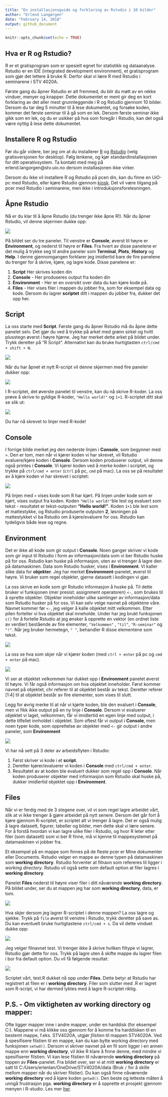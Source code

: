 ```yaml
---
title: "En installasjonsguide og forklaring av Rstudio i 10 bilder"
author: "Erlend Langørgen"
date: "February 14, 2018"
output: github_document
---
```


```r
knitr::opts_chunk$set(echo = TRUE)
```

## Hva er R og Rstudio?

R er et gratisprogram som er spesielt egnet for statistikk og dataanalyse. Rstudio er en IDE (integrated development environment), et gratisprogram  som gjør det lettere å bruke R. Derfor skal vi lære R med Rstudio i seminarene i STV 4020A.

Første gang du åpner Rstudio er alt fremmed, du blir du møtt av en rekke vinduer, menyer og knapper. Dette dokumentet er ment gir deg en kort forklaring av det aller mest grunnleggende i R og Rstudio gjennom 10 bilder. Dersom du tar deg 5 minutter til å lese dokumentet, og forsøke koden, kommer det første seminar til å gå som en lek. Dersom første seminar ikke gikk som en lek, og du er usikker på hva som foregår i Rstudio, kan det også være nyttig å lese dette dokumentet.

## Installere R og Rstudio

Før du går videre, ber jeg om at du installerer [R](https://cloud.r-project.org/) og [Rstudio](https://www.rstudio.com/products/rstudio/download/) (velg gratisversjonen for desktop). Følg lenkene, og kjør standardinstallasjonen for ditt operativsystem. Ta kontakt med meg på erlend.langorgen@stv.uio.no dersom installasjonen ikke virker. 

Dersom du ikke vil installere R og Rstudio på pcen din, kan du finne en UiO-pc med Rstudio, eller kjøre Rstudio gjennom [kiosk](https://kiosk.uio.no/RDWeb/Pages/en-US/login.aspx?ReturnUrl=/RDWeb/Pages/en-US/Default.aspx/kontor). 
Det vil være tilgang på pcer med Rstudio i seminarene, men ikke i introduksjonsforelesningen. 

##  Åpne Rstudio

Nå er du klar til å åpne Rstudio (du trenger ikke åpne R!). Når du åpner Rstudio, vil denne skjermen dukke opp: 

![](../bilder/Rstudio1.PNG)

På bildet ser du tre paneler. Til venstre er **Console**, øverst til høyre er **Environment**, og nederst til høyre er **Files**. Fra hvert av disse panelene er det mulig å trykke seg til andre paneler som **Terminal**, **Plots**, **History** og **Help**. I denne gjennomgangen forklarer jeg imidlertid bare de fire panelene du trenger for å skrive, kjøre, og lagre kode. Disse panelene er: 

1. **Script** Her skrives koden din 
2. **Console** - Her produseres output fra koden din
3. **Environment** - Her er en oversikt over data du kan kjøre kode på.
4. **Files** - Her vises filer i mappen du jobber fra, som for eksempel data og kode. Dersom du lagrer **scriptet** ditt i mappen du jobber fra, dukker det opp her.

## Script

La oss starte med **Script**. Første gang du åpner Rstudio må du åpne dette panelet selv. Det gjør du ved å trykke på arket med grønn sirkel og hvitt plusstegn øverst i høyre hjørne. Jeg har merket dette arket på bildet under. Trykk deretter på "R Script". Alternativt kan du bruke hurtigtasten `ctrl/cmd + shift + N`. 

![](../bilder/Rstudio2.PNG)

Når du har åpnet et nytt R-script vil denne skjermen med fire paneler dukker opp:

![](../bilder/Rstudio3.PNG)

I R-scriptet, det øverste panelet til venstre, kan du nå skrive R-koder. La oss prøve å skrive to gyldige R-koder, `"Hello world!"` og `1+1`. R-scriptet ditt skal se slik ut:

![](../bilder/Rstudio4.PNG)

Du har nå skrevet to linjer med R-kode!


## Console

I forrige bilde merket jeg den nederste linjen i **Console**, som begynner med `>`. Den er tom, men når vi kjører koden vi har skrevet, vil Rstudio evaluere/kjøre koden i **Console**. Dersom koden produserer output, vil denne også printes i **Console**. Vi kjører koden ved å merke koden i scriptet, og trykke på `ctrl/cmd + enter` (`ctrl` på pc, `cmd` på mac). La oss se på resultatet av å kjøre koden vi har skrevet i scriptet:

![](../bilder/Rstudio5.PNG)

På linjen med `>` vises kode som R har kjørt. På linjen under kode som er kjørt, vises output fra koden. Koden `"Hello world!"`ble lest og evaluert som tekst - resultatet er tekst-outputen **"Hello world!"**. Koden `1+1` ble lest som et mattestykke, og Rstudio produserte outputen **2**, løsningen på mattestykket vi ba Rstudio om å kjøre/evaluere for oss. Rstudio kan tydeligvis både lese og regne. 

## Environment

Det er ikke all kode som gir output i **Console**. Noen ganger skriver vi kode som gir input til Rstudio i form av informasjon/data som vi ber Rstudio huske på for oss. Rstudio kan huske på informasjon, uten av vi trenger å lagre den på datamaskinen. Data som Rstudio husker, vises i **Environment**. Vi kaller slike data for **objekter**. Jeg har merket **Environment**-panelet, øverst til høyre. Vi bruker som regel objekter, gjerne datasett i kodingen vi gjør.  

La oss skrive en kode som gir Rstudio informasjon å huske på. Til dette bruker vi funksjonen (mer presist: assignment operatoren) `<-`, som brukes til å oprette objekter. Objekter inneholder ulike samlinger av informasjon/data som Rstudio husker på for oss. Vi kan selv velge navnet på objektene våre. Navnet kommer før `<-`, jeg velger å kalle objektet mitt velkommen. Etter pilen forteller vi hva objektet skal inneholde. Under har jeg brukt funksjonen `c()` for å fortelle Rstudio at jeg ønsker å opprette en vektor (en ordnet liste av verdier) bestående av fire elementer, `"Velkommen"` , `"til"`, `"R-seminar"` og `"!"`. Når jeg bruker hermetegn, `" "`, behandler R disse elementene som tekst.

![](../bilder/Rstudio6.PNG)

La oss se hva som skjer når vi kjører koden (med `ctrl + enter` på pc og `cmd + enter` på mac).
 
![](../bilder/Rstudio7.PNG)

Vi ser at objektet velkommen har dukket opp i **Environment** panelet øverst til høyre. Vi får også informasjon om hva objektet inneholder. Først kommer navnet på objektet, chr referer til at objektet består av tekst. Deretter referer [1:4] til at objektet består av fire elementer, som vises til slutt. 

Legg for øvrig merke til at når vi kjørte koden, ble den evaluert i **Console**, men vi fikk ikke output på en ny linje i **Console**. Dersom vi evaluerer objektet vi laget, velkommen, får vi imidlertid en egen linje med output, i dette tilfellet innholdet i objektet. Som oftest får vi output i **Console**, men noen typer kode, som opprettelse av objekter med `<-` gir output i andre paneler, som **Environment**

![](../bilder/Rstudio8.PNG)


Vi har nå sett på 3 deler av arbeidsflyten i Rstudio:

1. Først skriver vi kode i et **script**.
2. Deretter kjører/evaluerer vi koden i **Console** med `ctrl/cmd + enter`.
3. Resultatet av at koden ble evaluert dukker som regel opp i **Console**. Når koden produserer objekter med informasjon som Rstudio skal huske på, dukker imidlertid objektet opp i **Environment**. 


## Files

Når vi er ferdig med de 3 stegene over, vil vi som regel lagre arbeidet vårt, slik at vi ikke trenger å gjøre arbeidet på nytt senere. Dersom det går fort å kjøre gjennom R-scriptet, er scriptet alt vi trenger å lagre. Det er også mulig å lagre datasett, figurer, tabeller og bilder, men dette skal vi lære senere. For å forstå hvordan vi kan lagre ulike filer i Rstudio, og hvor R leter etter filer (som datasett) som vi ber R finne, må vi kjenne til mappesystemet på datamaskinen vi jobber fra. 

Et eksempel på en mappe som finnes på de fleste pcer er Mine dokumenter eller Documents.  Rstudio velger en mappe av denne typen på datamaskinen som **working directory**. Rstudio forventer at filnavn som refereres til ligger i *working directory*. Rstudio vil også sette som default option at filer lagres i **working directory**.

Panelet **Files** nederst til høyre viser filer i ditt nåværende **working directory**. På bildet under, ser du at mappen jeg har som **working directory**, data, er tom. 

![](../bilder/Rstudio8.PNG)

Hva skjer dersom jeg lagrer R-scriptet i denne mappen? La oss lagre og sjekke. Trykk på `file` øverst til venstre i Rstudio, trykk deretter på save as. Du kan eventuelt bruke hurtigtastene `ctrl/cmd + s`. Da vil dette vinduet dukke opp: 

![](../bilder/Rstudio9.PNG)

Jeg velger filnavnet test. Vi trenger ikke å skrive hvilken filtype vi lagrer, Rstudio gjør dette for oss. Trykk på lagre uten å skifte mappe du lagrer filen i bor fra default option. Du vil få følgende resultat:

![](../bilder/Rstudio10.PNG)

Scriptet vårt, test.R dukket nå opp under **Files**. Dette betyr at Rstudio har registrert at filen er i **working directory**. Filer som slutter med .R er lagret som R-script, vi har dermed lyktes med å lagre R-scriptet riktig.

## P.S. - Om viktigheten av working directory og mapper:

Ofte ligger mapper inne i andre mapper, under en harddisk (for eksempel C:). Mappene vi må klikke oss gjennom for å komme fra harddisken til en bestemt mappe, f.eks. STV4020A, utgjør *filstien* til mappen STV4020A. Ved å spesifisere filstien til en mappe, kan du kan bytte working directory med funksjonen `setwd()`. Dersom vi skriver navnet på en fil som ligger i en annen mappe enn **working directory**, vil ikke R klare å finne denne, med mindre vi spesifiserer filstien. Vi kan lese filstien til nåværende **working directory** på toppen av **Files**-panelet. Fra bildet over, ser vi at mitt **working directory** er satt til C:/Users/erlenlan/OneDrive/STV4020A/data (Bruk `/` for å skille mellom mapper når du skriver filstier). Du kan også finne nåværende **working directory** ved å kjøre koden `getwd()`. Den beste og letteste måten å unngå frustrasjon pga. **working directory** er å opprette et prosjekt gjennom menyen i R-studio. Les mer [her](https://r4ds.had.co.nz/workflow-projects.html). 






















